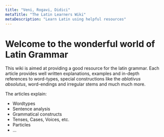 ```yaml
---
title: "Veni, Rogavi, Didici"
metaTitle: "The Latin Learners Wiki"
metaDescription: "Learn Latin using helpful resources"
---
```



# Welcome to the wonderful world of Latin Grammar

This wiki is aimed at providing a good resource for the latin grammar. Each article provides well written explanations, examples and in-depth references 
to word-types, special constructions like the *ablativus absolutus*, word-endings and irregular stems and much much more.

The articles explain:

- Wordtypes
- Sentence analysis
- Grammatical constructs
- Tenses, Cases, Voices, etc.
- Particles
- ...
